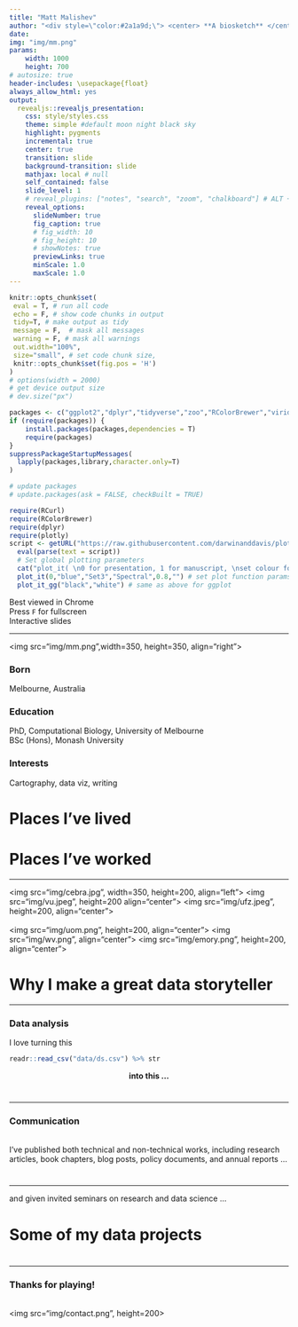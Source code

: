 ```yaml
---
title: "Matt Malishev"
author: "<div style=\"color:#2a1a9d;\"> <center> **A biosketch** </center> </div>"
date: 
img: "img/mm.png"
params:
    width: 1000 
    height: 700
# autosize: true
header-includes: \usepackage{float}
always_allow_html: yes
output:
  revealjs::revealjs_presentation:
    css: style/styles.css
    theme: simple #default moon night black sky
    highlight: pygments
    incremental: true
    center: true
    transition: slide
    background-transition: slide
    mathjax: local # null
    self_contained: false
    slide_level: 1
    # reveal_plugins: ["notes", "search", "zoom", "chalkboard"] # ALT + mouseclick to zoom
    reveal_options:
      slideNumber: true
      fig_caption: true
      # fig_width: 10
      # fig_height: 10
      # showNotes: true
      previewLinks: true
      minScale: 1.0
      maxScale: 1.0
---
```


```r
knitr::opts_chunk$set(
 eval = T, # run all code
 echo = F, # show code chunks in output 
 tidy=T, # make output as tidy
 message = F,  # mask all messages
 warning = F, # mask all warnings 
 out.width="100%",
 size="small", # set code chunk size, 
 knitr::opts_chunk$set(fig.pos = 'H')
)
# options(width = 2000)
# get device output size
# dev.size("px")
```

<!-- install packages -->
```r
packages <- c("ggplot2","dplyr","tidyverse","zoo","RColorBrewer","viridis","plyr","leaflet","plotly","widgetframe","geosphere","lubridate","ggthemes","gridExtra","crosstalk")  
if (require(packages)) {
    install.packages(packages,dependencies = T)
    require(packages)
}
suppressPackageStartupMessages(
  lapply(packages,library,character.only=T) 
)

# update packages 
# update.packages(ask = FALSE, checkBuilt = TRUE)

require(RCurl)
require(RColorBrewer)
require(dplyr)
require(plotly)
script <- getURL("https://raw.githubusercontent.com/darwinanddavis/plot_it/master/plot_it.R", ssl.verifypeer = FALSE)
  eval(parse(text = script))
  # Set global plotting parameters
  cat("plot_it( \n0 for presentation, 1 for manuscript, \nset colour for background, \nset colour palette 1. use 'display.brewer.all()', \nset colour palette 2. use 'display.brewer.all()', \nset alpha for colour transperancy, \nset font style \n)")
  plot_it(0,"blue","Set3","Spectral",0.8,"") # set plot function params       
  plot_it_gg("black","white") # same as above for ggplot 

```

<!-- ____________________________________________________________________________ -->
<!-- start body -->

<!-- <a href="https://darwinanddavis.github.io/conference_sites/" title="Should work">Work</a> -->


<!-- ________________________________________________________ slide break -->

<p class="small">
Best viewed in Chrome  
Press `F` for fullscreen   
Interactive slides   
</p>

<!-- ________________________________________________________ slide break -->

---    

<img src="img/mm.png",width=350, height=350, align="right">

### Born 
Melbourne, Australia  

### Education
PhD, Computational Biology, University of Melbourne    
BSc (Hons), Monash University  

### Interests  
Cartography, data viz, writing  

<!-- ________________________________________________________ slide break -->
# Places I've lived 

<!-- ________________________________________________________ slide break -->
# {data-background-iframe="https://darwinanddavis.github.io/mybio/map1.html"}

<!-- ________________________________________________________ slide break -->

# Places I've worked    

<!-- ________________________________________________________ slide break -->

---    

<img src="img/cebra.jpg", width=350, height=200, align="left">
<img src="img/vu.jpeg", height=200 align="center">
<img src="img/ufz.jpeg", height=200, align="center">
<br>  
<img src="img/uom.png", height=200, align="center">
<img src="img/wv.png", align="center">
<img src="img/emory.png", height=200, align="center">

<!-- ________________________________________________________ slide break -->

# Why I make a great data storyteller 

<!-- ________________________________________________________ slide break -->

---    

### Data analysis  

I love turning this

```r
readr::read_csv("data/ds.csv") %>% str
```

<center> **into this ...** </center>

<!-- ________________________________________________________ slide break -->
# {data-background="img/dv1.png" data-background-size="99.99% 99.99%" data-background-repeat="repeat"} 

<!-- ________________________________________________________ slide break -->
# {data-background="img/dv2.png" data-background-size="99.99%" data-background-repeat="repeat"} 

# {data-background-iframe="https://darwinanddavis.github.io/mybio/dv1.html"}

# {data-background-iframe="https://darwinanddavis.github.io/mybio/dv2.html"}

<!-- ________________________________________________________ slide break -->

---

### Communication

<br>
I've published both technical and non-technical works, including research articles, book chapters, blog posts, policy documents, and annual reports ...  

<!-- ________________________________________________________ slide break -->


# {data-background-iframe="https://www.ncbi.nlm.nih.gov/pubmed/27624673"}    


# {data-background-iframe="https://theplusones.com/melbourne/2017/03/24/koyaanisqatsi-live-philip-glass-ensemble/"}    


---  

and given invited seminars on research and data science ...  

# {data-background-iframe="https://darwinanddavis.github.io/mybio/map2.html"}

<!-- ________________________________________________________ slide break -->

# Some of my data projects      

<!-- ________________________________________________________ slide break -->

# {data-background-iframe="https://darwinanddavis.github.io/EmoRyCodingClub/index.html"}  


# {data-background-iframe="https://darwinanddavis.github.io/DataPortfolio/"}

---  

### Thanks for playing!    

<br>
<img src="img/contact.png", height=200>  


<!-- end body -->  
<!-- ____________________________________________________________________________ -->
